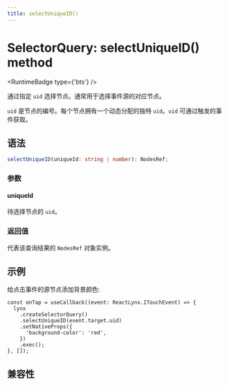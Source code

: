 ```yaml
---
title: selectUniqueID()
---
```



# SelectorQuery: selectUniqueID() method

<RuntimeBadge type={'bts'} />

通过指定 `uid` 选择节点。通常用于选择事件源的对应节点。

`uid` 是节点的编号。每个节点拥有一个动态分配的独特 `uid`。`uid` 可通过触发的事件获取。

## 语法

```ts
selectUniqueID(uniqueId: string | number): NodesRef;
```

### 参数

#### uniqueId

待选择节点的 `uid`。

### 返回值

代表该查询结果的 `NodesRef` 对象实例。

## 示例

给点击事件的源节点添加背景颜色:

```tsx
const onTap = useCallback((event: ReactLynx.ITouchEvent) => {
  lynx
    .createSelectorQuery()
    .selectUniqueID(event.target.uid)
    .setNativeProps({
      'background-color': 'red',
    })
    .exec();
}, []);
```

## 兼容性


<LegacyCompatTable metadata="lynx-api/selector-query/selectUniqueID" />
